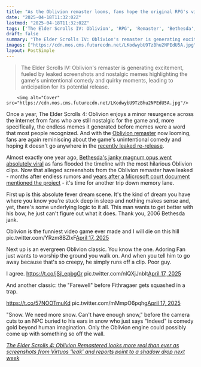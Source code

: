 ```yaml
---
title: "As the Oblivion remaster looms, fans hope the original RPG's viral goofiness makes it through unscathed"
date: "2025-04-18T11:32:02Z"
lastmod: "2025-04-18T11:32:02Z"
tags: ['The Elder Scrolls IV: Oblivion', 'RPG', 'Remaster', 'Bethesda', 'PC', 'Xbox', 'PlayStation']
draft: false
summary: "The Elder Scrolls IV: Oblivion's remaster is generating excitement, fueled by leaked screenshots and nostalgic memes highlighting the game's unintentional comedy and quirky moments,  leading to anticipation for its potential release."
images: ["https://cdn.mos.cms.futurecdn.net/LKodwybU9TzBhu2NPEdU5A.jpg"]
layout: PostSimple
---
```

> The Elder Scrolls IV: Oblivion's remaster is generating excitement, fueled by leaked screenshots and nostalgic memes highlighting the game's unintentional comedy and quirky moments,  leading to anticipation for its potential release.


        <img alt="Cover" src="https://cdn.mos.cms.futurecdn.net/LKodwybU9TzBhu2NPEdU5A.jpg"/>
        
Once a year, The Elder Scrolls 4: Oblivion enjoys a minor resurgence across the internet from fans who are still nostalgic for the game and, more specifically, the endless memes it generated before memes were a word that most people recognized. And with the [Oblivion remaster](https://www.gamesradar.com/games/the-elder-scrolls/the-elder-scrolls-4-oblivion-remastered-guide/) now looming, fans are again reminiscing about the game's unintentional comedy and hoping it doesn't go anywhere in the [recently leaked re-release](https://www.gamesradar.com/games/the-elder-scrolls/the-oblivion-remaster-feels-closer-than-ever-with-rpg-fans-potentially-digging-up-a-link-to-the-rumored-remake-on-bethesdas-official-site/).

Almost exactly one year ago, [Bethesda's janky magnum opus went absolutely viral](https://www.gamesradar.com/the-elder-scrolls-fans-are-celebrating-the-unintentional-comedy-of-oblivion/) as fans flooded the timeline with the most hilarious Oblivion clips. Now that alleged screenshots from the Oblivion remaster have leaked - months after endless rumors and [years after a Microsoft court document mentioned the project](https://www.gamesradar.com/oblivion-and-fallout-3-remasters-are-reportedly-in-development/) - it's time for another trip down memory lane.

First up is this absolute fever dream scene. It's the kind of dream you have where you know you're stuck deep in sleep and nothing makes sense and, yet, there's some underlying logic to it all. This man wants to get better with his bow, he just can't figure out what it does. Thank you, 2006 Bethesda jank.

Oblivion is the funniest video game ever made and I will die on this hill pic.twitter.com/YRzm8BZlxF[April 17, 2025](https://twitter.com/cantworkitout/status/1912773111667466710)

Next up is an evergreen Oblivion classic. You know the one. Adoring Fan just wants to worship the ground you walk on. And when you tell him to go away because that's so creepy, he simply runs off a clip. Poor guy.

I agree. https://t.co/jSjLepbgGr pic.twitter.com/nlQXjJnblt[April 17, 2025](https://twitter.com/cantworkitout/status/1913000838114529625)

And another classic: the "Farewell" before Fithragaer gets squashed in a trap.

https://t.co/57NOOTmuKd pic.twitter.com/mMmpO6pqhg[April 17, 2025](https://twitter.com/cantworkitout/status/1912882430328926291)



"Snow. We need more snow. Can't have enough snow," before the camera cuts to an NPC buried to his ears in snow who just says "Indeed" is comedy gold beyond human imagination. Only the Oblivion engine could possibly come up with something so off the wall.

[<em>The Elder Scrolls 4: Oblivion Remastered looks more real than ever as screenshots from Virtuos 'leak' and reports point to a shadow drop next week</em>](https://www.gamesradar.com/games/the-elder-scrolls/the-elder-scrolls-4-oblivion-remastered-looks-more-real-than-ever-as-screenshots-from-virtuos-leak-and-reports-point-to-a-shadow-drop-next-week/)
        